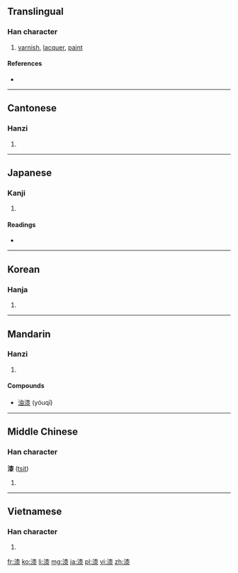 {{also|柒}}
==Translingual==

===Han character===
{{Han char|rn=85|rad=水|as=11|sn=14|four=3413<sub>2</sub>|canj=水木人水 (EDOE)}}

# [[varnish]], [[lacquer]], [[paint]]

====References====
* {{Han ref|kx=0644.280|dkj=18108|dj=1053.050|hdz=31716.090|uh=6F06|ud=28422|bh=BAA3|bd=47779}}

----

==Cantonese==

===Hanzi===
{{yue-hanzi|jyut=|y=chat1}}

# {{defn|lang=yue|sort=水11}}

----

==Japanese==

===Kanji===
{{ja-kanji|grade=c|rs=水11}}

# {{defn|lang=ja|sort=水11}}

====Readings====
* {{ja-readings|on=[[しつ]] (shitsu)|kun=[[うるし]] (urushi)}}

----

==Korean==

===Hanja===
{{ko-hanja|hangeul=칠|eumhun=|rv=chil|mr=ch'il|y=chil}}

# {{defn|lang=ko|sort=水11}}

----

==Mandarin==

===Hanzi===
{{cmn-hanzi|pin=[[qī]] ([[qi1]])|wg=ch'i<sup>1</sup>}}

# {{defn|lang=cmn|sort=水11}}

====Compounds====
* [[油漆]] (yóuqī)

----

==Middle Chinese==

===Han character===
'''漆''' ([[tsit]])

# {{defn|lang=zhx-mid|sort=水11}}

----

==Vietnamese==

===Han character===
{{vi-hantu|[[tất]]|rs=水11}}

# {{defn|lang=vi|sort=水11}}

[[fr:漆]]
[[ko:漆]]
[[li:漆]]
[[mg:漆]]
[[ja:漆]]
[[pl:漆]]
[[vi:漆]]
[[zh:漆]]
